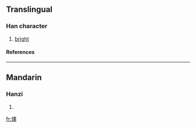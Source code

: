 ==Translingual==
===Han character===
{{Han char|rn=86|rad=火|as=13|sn=17|four=9684<sub>1</sub>|canj=火田中十 (FWLJ)}}
# [[bright]]
====References====
{{Han ref|kx=0684.210|dkj=19459|dj=1097.020|hdz=32240.200|uh=71E1|ud=29153|bh=ED5C|bd=60764}}

----
==Mandarin==
===Hanzi===
{{cmn-hanzi|pin=[[sào]] (sao4), [[yì]] (yi4)|wg=sao<sup>4</sup>, i<sup>4</sup>}}
# {{defn|Mandarin}}

[[fr:燡]]